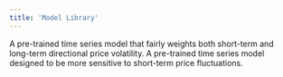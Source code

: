 ```yaml
---
title: 'Model Library'
---
```


<CardGroup cols={2}>
  <Card
    title="Genesis"
    icon="pen-to-square"
    href="https://mintlify.com/docs/quickstart"
  >
    A pre-trained time series model that fairly weights both short-term and long-term directional price volatility.
  </Card>
  <Card
    title="Genesis"
    icon="image"
    href="https://mintlify.com/docs/development"
  >
    A pre-trained time series model designed to be more sensitive to short-term price fluctuations.
  </Card>
</CardGroup>